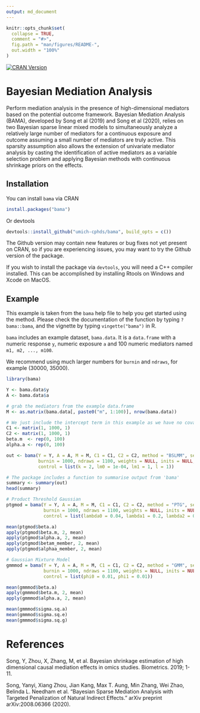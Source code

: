 ```yaml
---
output: md_document
---
```

```r
knitr::opts_chunk$set(
  collapse = TRUE,
  comment = "#>",
  fig.path = "man/figures/README-",
  out.width = "100%"
)


```
<!-- badges: start -->
[![CRAN Version](https://img.shields.io/cran/v/bama?style=flat-square&color=blue&label=CRAN)](https://cran.r-project.org/package=bama)

# Bayesian Mediation Analysis

Perform mediation analysis in the presence of high-dimensional
mediators based on the potential outcome framework. Bayesian Mediation
Analysis (BAMA), developed by Song et al (2019) \doi{doi:10.1111/biom.13189} and
Song et al (2020),
relies on two Bayesian sparse linear mixed models to simultaneously analyze
a relatively large number of mediators for a continuous exposure and outcome
assuming a small number of mediators are truly active. This sparsity
assumption also allows the extension of univariate mediator analysis by
casting the identification of active mediators as a variable selection
problem and applying Bayesian methods with continuous shrinkage priors on
the effects.

## Installation
You can install `bama` via CRAN

```r
install.packages("bama")
```
Or devtools
```r
devtools::install_github("umich-cphds/bama", build_opts = c())
```

The Github version may contain new features or bug fixes not yet present on
CRAN, so if you are experiencing issues, you may want to try the Github
version of the package.

If you wish to install the package via `devtools`, you will need a C++ compiler
installed. This can be accomplished by installing Rtools on Windows and Xcode
on MacOS.

## Example
This example is taken from the `bama` help file to help you get started using
the method. Please check the documentation of the function by typing
`?bama::bama`, and the vignette by typing `vingette("bama")` in R.

`bama` includes an example dataset, `bama.data`. It is a `data.frame` with a
numeric response `y`, numeric exposure `a` and 100 numeric mediators named
`m1, m2, ..., m100`.

We recommend using much larger numbers for `burnin` and `ndraws`, for
example (30000, 35000).

```r
library(bama)

Y <- bama.data$y
A <- bama.data$a

# grab the mediators from the example data.frame
M <- as.matrix(bama.data[, paste0("m", 1:100)], nrow(bama.data))

# We just include the intercept term in this example as we have no covariates
C1 <- matrix(1, 1000, 1)
C2 <- matrix(1, 1000, 1)
beta.m  <- rep(0, 100)
alpha.a <- rep(0, 100)

out <- bama(Y = Y, A = A, M = M, C1 = C1, C2 = C2, method = "BSLMM", seed = 1234,
            burnin = 1000, ndraws = 1100, weights = NULL, inits = NULL, 
            control = list(k = 2, lm0 = 1e-04, lm1 = 1, l = 1))

# The package includes a function to summarise output from 'bama'
summary <- summary(out)
head(summary)

# Product Threshold Gaussian 
ptgmod = bama(Y = Y, A = A, M = M, C1 = C1, C2 = C2, method = "PTG", seed = 1234,
              burnin = 1000, ndraws = 1100, weights = NULL, inits = NULL, 
              control = list(lambda0 = 0.04, lambda1 = 0.2, lambda2 = 0.2))

mean(ptgmod$beta.a)
apply(ptgmod$beta.m, 2, mean)
apply(ptgmod$alpha.a, 2, mean)
apply(ptgmod$betam_member, 2, mean)
apply(ptgmod$alphaa_member, 2, mean)

# Gaussian Mixture Model
gmmmod = bama(Y = Y, A = A, M = M, C1 = C1, C2 = C2, method = "GMM", seed = 1234,
              burnin = 1000, ndraws = 1100, weights = NULL, inits = NULL, 
              control = list(phi0 = 0.01, phi1 = 0.01))

mean(gmmmod$beta.a)
apply(gmmmod$beta.m, 2, mean)
apply(gmmmod$alpha.a, 2, mean)

mean(gmmmod$sigma.sq.a)
mean(gmmmod$sigma.sq.e)
mean(gmmmod$sigma.sq.g)
```

# References
Song, Y, Zhou, X, Zhang, M, et al. Bayesian shrinkage estimation of high
dimensional causal mediation effects in omics studies. Biometrics. 2019;
1-11. \doi{doi:10.1111/biom.13189}

Song, Yanyi, Xiang Zhou, Jian Kang, Max T. Aung, Min Zhang, Wei Zhao, Belinda L. Needham et al. "Bayesian Sparse Mediation Analysis with Targeted Penalization of Natural Indirect Effects." arXiv preprint arXiv:2008.06366 (2020).
